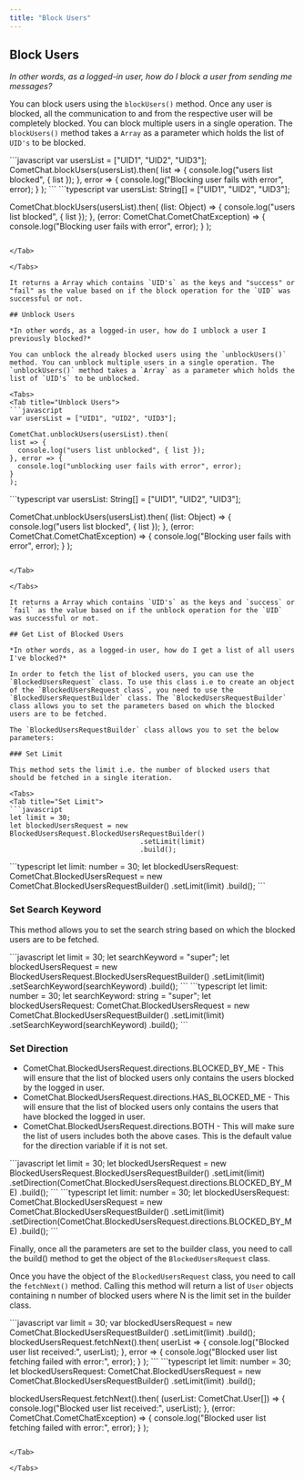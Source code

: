 ```yaml
---
title: "Block Users"
---
```




## Block Users

*In other words, as a logged-in user, how do I block a user from sending me messages?*

You can block users using the `blockUsers()` method. Once any user is blocked, all the communication to and from the respective user will be completely blocked. You can block multiple users in a single operation. The `blockUsers()` method takes a `Array` as a parameter which holds the list of `UID's` to be blocked.

<Tabs>
<Tab title="Block Users">
```javascript
var usersList = ["UID1", "UID2", "UID3"];
CometChat.blockUsers(usersList).then(
list => {
  console.log("users list blocked", { list });
}, error => {
  console.log("Blocking user fails with error", error);
}
);
```

</Tab>

<Tab title="TypeScript">
```typescript
var usersList: String[] = ["UID1", "UID2", "UID3"];

CometChat.blockUsers(usersList).then(
  (list: Object) => {
      console.log("users list blocked", { list });
  }, (error: CometChat.CometChatException) => {
      console.log("Blocking user fails with error", error);
  }
);
```

</Tab>

</Tabs>

It returns a Array which contains `UID's` as the keys and "success" or "fail" as the value based on if the block operation for the `UID` was successful or not.

## Unblock Users

*In other words, as a logged-in user, how do I unblock a user I previously blocked?*

You can unblock the already blocked users using the `unblockUsers()` method. You can unblock multiple users in a single operation. The `unblockUsers()` method takes a `Array` as a parameter which holds the list of `UID's` to be unblocked.

<Tabs>
<Tab title="Unblock Users">
```javascript
var usersList = ["UID1", "UID2", "UID3"];

CometChat.unblockUsers(usersList).then(
list => {
  console.log("users list unblocked", { list });
}, error => {
  console.log("unblocking user fails with error", error);
}
);
```

</Tab>

<Tab title="TypeScript">
```typescript
var usersList: String[] = ["UID1", "UID2", "UID3"];

CometChat.unblockUsers(usersList).then(
  (list: Object) => {
      console.log("users list blocked", { list });
  }, (error: CometChat.CometChatException) => {
      console.log("Blocking user fails with error", error);
  }
);   
```

</Tab>

</Tabs>

It returns a Array which contains `UID's` as the keys and `success` or `fail` as the value based on if the unblock operation for the `UID` was successful or not.

## Get List of Blocked Users

*In other words, as a logged-in user, how do I get a list of all users I've blocked?*

In order to fetch the list of blocked users, you can use the `BlockedUsersRequest` class. To use this class i.e to create an object of the `BlockedUsersRequest class`, you need to use the `BlockedUsersRequestBuilder` class. The `BlockedUsersRequestBuilder` class allows you to set the parameters based on which the blocked users are to be fetched.

The `BlockedUsersRequestBuilder` class allows you to set the below parameters:

### Set Limit

This method sets the limit i.e. the number of blocked users that should be fetched in a single iteration.

<Tabs>
<Tab title="Set Limit">
```javascript
let limit = 30;
let blockedUsersRequest = new BlockedUsersRequest.BlockedUsersRequestBuilder()
                  				.setLimit(limit)
                  				.build();
```

</Tab>

<Tab title="TypeScript">
```typescript
let limit: number = 30;
let blockedUsersRequest: CometChat.BlockedUsersRequest = new CometChat.BlockedUsersRequestBuilder()
  .setLimit(limit)
  .build();
```

</Tab>

</Tabs>

### Set Search Keyword

This method allows you to set the search string based on which the blocked users are to be fetched.

<Tabs>
<Tab title="Set Search Keyword">
```javascript
let limit = 30;
let searchKeyword = "super";
let blockedUsersRequest = new BlockedUsersRequest.BlockedUsersRequestBuilder()
                  				.setLimit(limit)
                  				.setSearchKeyword(searchKeyword)
                  				.build();
```

</Tab>

<Tab title="TypeScript">
```typescript
let limit: number = 30;
let searchKeyword: string = "super";
let blockedUsersRequest: CometChat.BlockedUsersRequest = new CometChat.BlockedUsersRequestBuilder()
  .setLimit(limit)
  .setSearchKeyword(searchKeyword)
  .build();
```

</Tab>

</Tabs>

### Set Direction

* CometChat.BlockedUsersRequest.directions.BLOCKED\_BY\_ME - This will ensure that the list of blocked users only contains the users blocked by the logged in user.
* CometChat.BlockedUsersRequest.directions.HAS\_BLOCKED\_ME - This will ensure that the list of blocked users only contains the users that have blocked the logged in user.
* CometChat.BlockedUsersRequest.directions.BOTH - This will make sure the list of users includes both the above cases. This is the default value for the direction variable if it is not set.

<Tabs>
<Tab title="Set Direction">
```javascript
let limit = 30;
let blockedUsersRequest = new BlockedUsersRequest.BlockedUsersRequestBuilder()
                  				.setLimit(limit)
                  				.setDirection(CometChat.BlockedUsersRequest.directions.BLOCKED_BY_ME)
                  				.build();
```

</Tab>

<Tab title="TypeScript">
```typescript
let limit: number = 30;
let blockedUsersRequest: CometChat.BlockedUsersRequest = new CometChat.BlockedUsersRequestBuilder()
  .setLimit(limit)
  .setDirection(CometChat.BlockedUsersRequest.directions.BLOCKED_BY_ME)
  .build();
```

</Tab>

</Tabs>

Finally, once all the parameters are set to the builder class, you need to call the build() method to get the object of the `BlockedUsersRequest` class.

Once you have the object of the `BlockedUsersRequest` class, you need to call the `fetchNext()` method. Calling this method will return a list of `User` objects containing n number of blocked users where N is the limit set in the builder class.

<Tabs>
<Tab title="Blocked Users Request">
```javascript
var limit = 30;
var blockedUsersRequest = new CometChat.BlockedUsersRequestBuilder()
                  				.setLimit(limit)
                  				.build();
blockedUsersRequest.fetchNext().then(
userList => {
  console.log("Blocked user list received:", userList);
}, error => {
  console.log("Blocked user list fetching failed with error:", error);
}
);
```

</Tab>

<Tab title="TypeScript">
```typescript
let limit: number = 30;
let blockedUsersRequest: CometChat.BlockedUsersRequest = new CometChat.BlockedUsersRequestBuilder()
  .setLimit(limit)
  .build();

blockedUsersRequest.fetchNext().then(
  (userList: CometChat.User[]) => {
      console.log("Blocked user list received:", userList);
  }, (error: CometChat.CometChatException) => {
      console.log("Blocked user list fetching failed with error:", error);
  }
);     
```

</Tab>

</Tabs>
